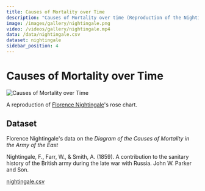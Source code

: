 ```yaml
---
title: Causes of Mortality over Time
description: "Causes of Mortality over time (Reproduction of the Nightingale chart)"
image: /images/gallery/nightingale.png
video: /videos/gallery/nightingale.mp4
data: /data/nightingale.csv
dataset: nightingale
sidebar_position: 4
---
```


# Causes of Mortality over Time

![Causes of Mortality over Time](/images/gallery/nightingale.png)

A reproduction of <a href="https://en.wikipedia.org/wiki/Florence_Nightingale">Florence Nightingale</a>'s rose chart.

<Player url="/videos/gallery/nightingale.mp4"/>

## Dataset

Florence Nightingale's data on the *Diagram of the Causes of Mortality in the Army of the East*

Nightingale, F., Farr, W., & Smith, A. (1859). A contribution to the sanitary history of the British army during the late war with Russia. John W. Parker and Son.

[nightingale.csv](/data/nightingale.csv)